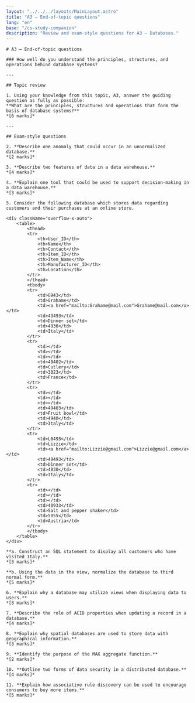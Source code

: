 ```yaml
---
layout: "../../../layouts/MainLayout.astro"
title: "A3 – End-of-topic questions"
lang: "en"
base: "/cs-study-companion"
description: "Review and exam-style questions for A3 – Databases."
---
```


<article className="prose prose-lg prose-slate max-w-none">

    # A3 – End-of-topic questions

    ### How well do you understand the principles, structures, and operations behind database systems?

    ---

    ## Topic review

    1. Using your knowledge from this topic, A3, answer the guiding question as fully as possible:
    **What are the principles, structures and operations that form the basis of database systems?**
    *[6 marks]*

    ---

    ## Exam-style questions

    2. **Describe one anomaly that could occur in an unnormalized database.**
    *[2 marks]*

    3. **Describe two features of data in a data warehouse.**
    *[4 marks]*

    4. **Explain one tool that could be used to support decision-making in a data warehouse.**
    *[3 marks]*

    5. Consider the following database which stores data regarding customers and their purchases at an online store.

    <div className="overflow-x-auto">
        <table>
            <thead>
            <tr>
                <th>User_ID</th>
                <th>Name</th>
                <th>Contact</th>
                <th>Item_ID</th>
                <th>Item_Name</th>
                <th>Manufacturer_ID</th>
                <th>Location</th>
            </tr>
            </thead>
            <tbody>
            <tr>
                <td>G943</td>
                <td>Grahame</td>
                <td><a href="mailto:Grahame@mail.com">Grahame@mail.com</a></td>
                <td>49493</td>
                <td>Dinner set</td>
                <td>4930</td>
                <td>Italy</td>
            </tr>
            <tr>
                <td></td>
                <td></td>
                <td></td>
                <td>49402</td>
                <td>Cutlery</td>
                <td>3023</td>
                <td>France</td>
            </tr>
            <tr>
                <td></td>
                <td></td>
                <td></td>
                <td>49403</td>
                <td>Fruit bowl</td>
                <td>4940</td>
                <td>Italy</td>
            </tr>
            <tr>
                <td>L0493</td>
                <td>Lizzie</td>
                <td><a href="mailto:Lizzie@gmail.com">Lizzie@gmail.com</a></td>
                <td>49493</td>
                <td>Dinner set</td>
                <td>4930</td>
                <td>Italy</td>
            </tr>
            <tr>
                <td></td>
                <td></td>
                <td></td>
                <td>40933</td>
                <td>Salt and pepper shaker</td>
                <td>5055</td>
                <td>Austria</td>
            </tr>
            </tbody>
        </table>
    </div>

    **a. Construct an SQL statement to display all customers who have visited Italy.**
    *[3 marks]*

    **b. Using the data in the view, normalize the database to third normal form.**
    *[5 marks]*

    6. **Explain why a database may utilize views when displaying data to users.**
    *[3 marks]*

    7. **Describe the role of ACID properties when updating a record in a database.**
    *[4 marks]*

    8. **Explain why spatial databases are used to store data with geographical information.**
    *[3 marks]*

    9. **Identify the purpose of the MAX aggregate function.**
    *[2 marks]*

    10. **Outline two forms of data security in a distributed database.**
    *[4 marks]*

    11. **Explain how associative rule discovery can be used to encourage consumers to buy more items.**
    *[5 marks]*

</article>
